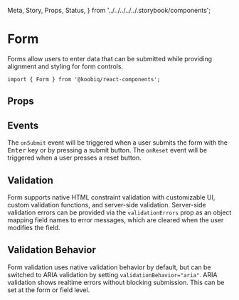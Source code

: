   Meta,
  Story,
  Props,
  Status,
} from '../../../../../.storybook/components';


<Meta of={Stories} />

# Form

<Status variant="experimental" />

Forms allow users to enter data that can be submitted while providing alignment and styling for form controls.

```tsx
import { Form } from '@koobiq/react-components';
```

<Story of={Stories.Base} />

## Props

<Props />

## Events

The `onSubmit` event will be triggered when a user submits the form with the <kbd>Enter</kbd> key
or by pressing a submit button. The `onReset` event will be triggered when a user presses a reset button.

<Story of={Stories.Events} />

## Validation

Form supports native HTML constraint validation with customizable UI, custom validation functions,
and server-side validation. Server-side validation errors can be provided via the
`validationErrors` prop as an object mapping field names to error messages,
which are cleared when the user modifies the field.

<Story of={Stories.Validation} />

## Validation Behavior

Form validation uses native validation behavior by default, but can be switched to ARIA validation
by setting `validationBehavior="aria"`. ARIA validation shows realtime errors without blocking submission.
This can be set at the form or field level.

<Story of={Stories.ValidationBehavior} />
